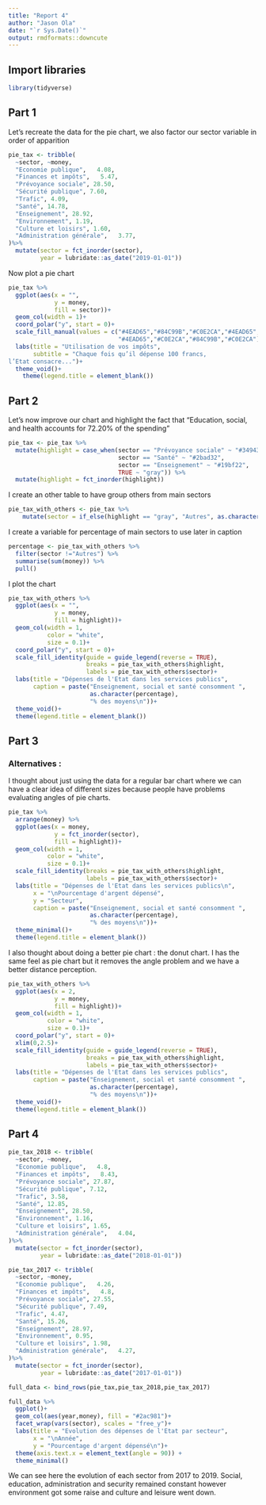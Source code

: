 ```yaml
---
title: "Report 4"
author: "Jason Ola"
date: "`r Sys.Date()`"
output: rmdformats::downcute
---
```



## Import libraries

```r
library(tidyverse)
```

## Part 1

Let's recreate the data for the pie chart, we also factor our sector variable in order of apparition

```r
pie_tax <- tribble(
  ~sector, ~money,
  "Economie publique",   4.08,
  "Finances et impôts",   5.47,
  "Prévoyance sociale", 28.50,
  "Sécurité publique", 7.60,
  "Trafic", 4.09,  
  "Santé", 14.78,
  "Enseignement", 28.92,
  "Environnement", 1.19,
  "Culture et loisirs", 1.60,
  "Administration générale",   3.77,
)%>% 
  mutate(sector = fct_inorder(sector),
         year = lubridate::as_date("2019-01-01"))
```

Now plot a pie chart

```r
pie_tax %>% 
  ggplot(aes(x = "", 
             y = money, 
             fill = sector))+
  geom_col(width = 1)+
  coord_polar("y", start = 0)+
  scale_fill_manual(values = c("#4EAD65","#84C99B","#C0E2CA","#4EAD65","#C0E2CA","#84C99B",
                               "#4EAD65","#C0E2CA","#84C99B","#C0E2CA"))+
  labs(title = "Utilisation de vos impôts",
       subtitle = "Chaque fois qu’il dépense 100 francs,
l’Etat consacre...")+
  theme_void()+
    theme(legend.title = element_blank())
```



## Part 2

Let's now improve our chart and highlight the fact that “Education, social, and health accounts for 72.20% of the spending”

```r
pie_tax <- pie_tax %>% 
  mutate(highlight = case_when(sector == "Prévoyance sociale" ~ "#349439",
                               sector == "Santé" ~ "#2bad32",
                               sector == "Enseignement" ~ "#19bf22",
                               TRUE ~ "gray")) %>% 
  mutate(highlight = fct_inorder(highlight))
```

I create an other table to have group others from main sectors

```r
pie_tax_with_others <- pie_tax %>% 
    mutate(sector = if_else(highlight == "gray", "Autres", as.character(sector))) 
```

I create a variable for percentage of main sectors to use later in caption

```r
percentage <- pie_tax_with_others %>% 
  filter(sector !="Autres") %>% 
  summarise(sum(money)) %>% 
  pull()
```

I plot the chart

```r
pie_tax_with_others %>% 
  ggplot(aes(x = "",
             y = money,
             fill = highlight))+
  geom_col(width = 1,
           color = "white", 
           size = 0.1)+
  coord_polar("y", start = 0)+
  scale_fill_identity(guide = guide_legend(reverse = TRUE),
                      breaks = pie_tax_with_others$highlight,
                      labels = pie_tax_with_others$sector)+
  labs(title = "Dépenses de l'Etat dans les services publics",
       caption = paste("Enseignement, social et santé consomment ",
                       as.character(percentage),
                       "% des moyens\n"))+
  theme_void()+
  theme(legend.title = element_blank())
```

## Part 3

### Alternatives : 

I thought about just using the data for a regular bar chart where we can have a clear idea of different sizes because people have problems evaluating angles of pie charts.

```r
pie_tax %>% 
  arrange(money) %>% 
  ggplot(aes(x = money,
             y = fct_inorder(sector),
             fill = highlight))+
  geom_col(width = 1,
           color = "white",
           size = 0.1)+
  scale_fill_identity(breaks = pie_tax_with_others$highlight,
                      labels = pie_tax_with_others$sector)+
  labs(title = "Dépenses de l'Etat dans les services publics\n",
       x = "\nPourcentage d'argent dépensé",
       y = "Secteur",
       caption = paste("Enseignement, social et santé consomment ",
                       as.character(percentage),
                       "% des moyens\n"))+
  theme_minimal()+
  theme(legend.title = element_blank())
```

I also thought about doing a better pie chart : the donut chart. I has the same feel as pie chart but it removes the angle problem and we have a better distance perception.

```r
pie_tax_with_others %>% 
  ggplot(aes(x = 2,
             y = money,
             fill = highlight))+
  geom_col(width = 1,
           color = "white", 
           size = 0.1)+
  coord_polar("y", start = 0)+
  xlim(0,2.5)+
  scale_fill_identity(guide = guide_legend(reverse = TRUE),
                      breaks = pie_tax_with_others$highlight,
                      labels = pie_tax_with_others$sector)+
  labs(title = "Dépenses de l'Etat dans les services publics",
       caption = paste("Enseignement, social et santé consomment ",
                       as.character(percentage),
                       "% des moyens\n"))+
  theme_void()+
  theme(legend.title = element_blank())
```

## Part 4

```r
pie_tax_2018 <- tribble(
  ~sector, ~money,
  "Economie publique",   4.8,
  "Finances et impôts",   8.43,
  "Prévoyance sociale", 27.87,
  "Sécurité publique", 7.12,
  "Trafic", 3.58,  
  "Santé", 12.85,
  "Enseignement", 28.50,
  "Environnement", 1.16,
  "Culture et loisirs", 1.65,
  "Administration générale",   4.04,
)%>% 
  mutate(sector = fct_inorder(sector),
         year = lubridate::as_date("2018-01-01"))
```

```r
pie_tax_2017 <- tribble(
  ~sector, ~money,
  "Economie publique",   4.26,
  "Finances et impôts",   4.8,
  "Prévoyance sociale", 27.55,
  "Sécurité publique", 7.49,
  "Trafic", 4.47,  
  "Santé", 15.26,
  "Enseignement", 28.97,
  "Environnement", 0.95,
  "Culture et loisirs", 1.98,
  "Administration générale",   4.27,
)%>% 
  mutate(sector = fct_inorder(sector),
         year = lubridate::as_date("2017-01-01"))
```

```r
full_data <- bind_rows(pie_tax,pie_tax_2018,pie_tax_2017)
```

```r
full_data %>% 
  ggplot()+
  geom_col(aes(year,money), fill = "#2ac981")+
  facet_wrap(vars(sector), scales = "free_y")+
  labs(title = "Evolution des dépenses de l'Etat par secteur",
       x = "\nAnnée",
       y = "Pourcentage d'argent dépensé\n")+
  theme(axis.text.x = element_text(angle = 90)) +
  theme_minimal()
```

We can see here the evolution of each sector from 2017 to 2019. Social, education, administration and security remained constant however environment got some raise and culture and leisure went down.
